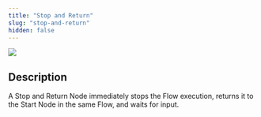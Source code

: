```yaml
---
title: "Stop and Return"
slug: "stop-and-return"
hidden: false
---
```


<Frame>
  <img class="image-center" src="/_assets/ai/develop/node-reference/logic/stop-and-return.png" style={{ width: 'auto' }} />
</Frame>

## Description

A Stop and Return Node immediately stops the Flow execution, returns it to the Start Node in the same Flow, and waits for input.